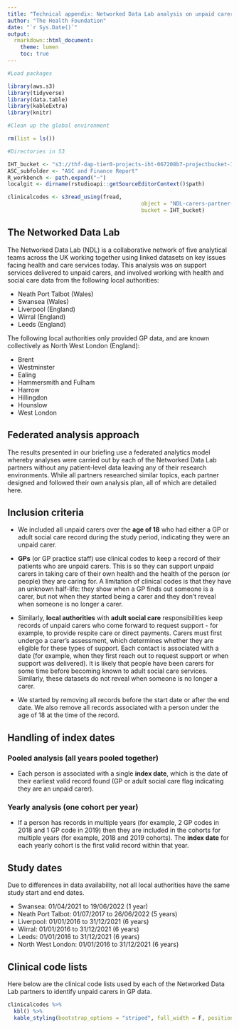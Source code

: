 ```yaml
---
title: "Technical appendix: Networked Data Lab analysis on unpaid carers"
author: "The Health Foundation"
date: "`r Sys.Date()`"
output:
  rmarkdown::html_document:
    theme: lumen
    toc: true
---
```




```r
#Load packages

library(aws.s3)
library(tidyverse)
library(data.table)
library(kableExtra)
library(knitr)

#Clean up the global environment

rm(list = ls())

#Directories in S3

IHT_bucket <- "s3://thf-dap-tier0-projects-iht-067208b7-projectbucket-1mrmynh0q7ljp"
ASC_subfolder <- "ASC and Finance Report"
R_workbench <- path.expand("~")
localgit <- dirname(rstudioapi::getSourceEditorContext()$path)

clinicalcodes <- s3read_using(fread,
                                          object = "NDL-carers-partner-data/Consolidated codes.csv",
                                          bucket = IHT_bucket)
```

## The Networked Data Lab

The Networked Data Lab (NDL) is a collaborative network of five analytical teams across the UK working together using linked datasets on key issues facing health and care services today. This analysis was on support services delivered to unpaid carers, and involved working with health and social care data from the following local authorities:

- Neath Port Talbot (Wales)
- Swansea (Wales)
- Liverpool (England)
- Wirral (England)
- Leeds (England)

The following local authorities only provided GP data, and are known collectively as North West London (England):

- Brent
- Westminster
- Ealing
- Hammersmith and Fulham
- Harrow
- Hillingdon
- Hounslow
- West London

## Federated analysis approach

The results presented in our briefing use a federated analytics model whereby analyses were carried out by each of the Networked Data Lab partners without any patient-level data leaving any of their research environments. While all partners researched similar topics, each partner designed and followed their own analysis plan, all of which are detailed here. 

## Inclusion criteria

- We included all unpaid carers over the **age of 18** who had either a GP or adult social care record during the study period, indicating they were an unpaid carer.

- **GPs** (or GP practice staff) use clinical codes to keep a record of their patients who are unpaid carers. This is so they can support unpaid carers in taking care of their own health and the health of the person (or people) they are caring for. A limitation of clinical codes is that they have an unknown half-life: they show when a GP finds out someone is a carer, but not when they started being a carer and they don't reveal when someone is no longer a carer.

- Similarly, **local authorities** with **adult social care** responsibilities keep records of unpaid carers who come forward to request support - for example, to provide respite care or direct payments. Carers must first undergo a carer's assessment, which determines whether they are eligible for these types of support. Each contact is associated with a date (for example, when they first reach out to request support or when support was delivered). It is likely that people have been carers for some time before becoming known to adult social care services. Similarly, these datasets do not reveal when someone is no longer a carer.

- We started by removing all records before the start date or after the end date. We also remove all records associated with a person under the age of 18 at the time of the record.

## Handling of index dates

### Pooled analysis (all years pooled together)

- Each person is associated with a single **index date**, which is the date of their earliest valid record found (GP or adult social care flag indicating they are an unpaid carer).  

### Yearly analysis (one cohort per year)

- If a person has records in multiple years (for example, 2 GP codes in 2018 and 1 GP code in 2019) then they are included in the cohorts for multiple years (for example, 2018 and 2019 cohorts). The **index date** for each yearly cohort is the first valid record within that year.

## Study dates

Due to differences in data availability, not all local authorities have the same study start and end dates.

- Swansea: 01/04/2021 to 19/06/2022 (1 year)
- Neath Port Talbot: 01/07/2017 to 26/06/2022 (5 years)
- Liverpool: 01/01/2016 to 31/12/2021 (6 years)
- Wirral: 01/01/2016 to 31/12/2021 (6 years)
- Leeds: 01/01/2016 to 31/12/2021 (6 years)
- North West London: 01/01/2016 to 31/12/2021 (6 years)

## Clinical code lists

Here below are the clinical code lists used by each of the Networked Data Lab partners to identify unpaid carers in GP data.

```r
clinicalcodes %>%
  kbl() %>%
  kable_styling(bootstrap_options = "striped", full_width = F, position = "left")
```